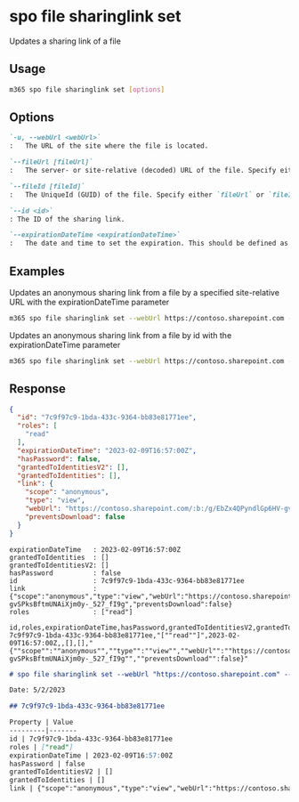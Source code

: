 
# spo file sharinglink set

Updates a sharing link of a file

## Usage

```sh
m365 spo file sharinglink set [options]
```

## Options

```md defintion-list
`-u, --webUrl <webUrl>`
:	The URL of the site where the file is located.

`--fileUrl [fileUrl]`
:	The server- or site-relative (decoded) URL of the file. Specify either `fileUrl` or `fileId` but not both.

`--fileId [fileId]`
:	The UniqueId (GUID) of the file. Specify either `fileUrl` or `fileId` but not both.

`--id <id>`
: The ID of the sharing link.

`--expirationDateTime <expirationDateTime>`
:	The date and time to set the expiration. This should be defined as a valid ISO 8601 string. This options only works for anonymous links.
```

<Global />

## Examples

Updates an anonymous sharing link from a file by a specified site-relative URL with the expirationDateTime parameter

```sh
m365 spo file sharinglink set --webUrl https://contoso.sharepoint.com --fileUrl "/sites/demo/Shared Documents/Document.docx" --id 7c9f97c9-1bda-433c-9364-bb83e81771ee --expirationDateTime "2023-01-09T16:57:00.000Z"
```

Updates an anonymous sharing link from a file by id with the expirationDateTime parameter

```sh
m365 spo file sharinglink set --webUrl https://contoso.sharepoint.com --fileId daebb04b-a773-4baa-b1d1-3625418e3234 --id 7c9f97c9-1bda-433c-9364-bb83e81771ee --expirationDateTime "2023-01-09T16:57:00.000Z"
```

## Response

<Tabs>
  <TabItem value="JSON">

  ```json
  {
    "id": "7c9f97c9-1bda-433c-9364-bb83e81771ee",
    "roles": [
      "read"
    ],
    "expirationDateTime": "2023-02-09T16:57:00Z",
    "hasPassword": false,
    "grantedToIdentitiesV2": [],
    "grantedToIdentities": [],
    "link": {
      "scope": "anonymous",
      "type": "view",
      "webUrl": "https://contoso.sharepoint.com/:b:/g/EbZx4QPyndlGp6HV-gvSPksBftmUNAiXjm0y-_527_fI9g",
      "preventsDownload": false
    }
  }
  ```

  </TabItem>
  <TabItem value="Text">

  ```text
  expirationDateTime   : 2023-02-09T16:57:00Z
  grantedToIdentities  : []
  grantedToIdentitiesV2: []
  hasPassword          : false
  id                   : 7c9f97c9-1bda-433c-9364-bb83e81771ee
  link                 : {"scope":"anonymous","type":"view","webUrl":"https://contoso.sharepoint.com/:b:/g/EbZx4QPyndlGp6HV-gvSPksBftmUNAiXjm0y-_527_fI9g","preventsDownload":false}
  roles                : ["read"]
  ```

  </TabItem>
  <TabItem value="CSV">

  ```csv
  id,roles,expirationDateTime,hasPassword,grantedToIdentitiesV2,grantedToIdentities,link
  7c9f97c9-1bda-433c-9364-bb83e81771ee,"[""read""]",2023-02-09T16:57:00Z,,[],[],"{""scope"":""anonymous"",""type"":""view"",""webUrl"":""https://contoso.sharepoint.com/:b:/g/EbZx4QPyndlGp6HV-gvSPksBftmUNAiXjm0y-_527_fI9g"",""preventsDownload"":false}"
  ```

  </TabItem>
  <TabItem value="Markdown">

  ```md
  # spo file sharinglink set --webUrl "https://contoso.sharepoint.com" --fileUrl "/sites/demo/Shared Documents/Document.docx" --expirationDateTime "2023-02-09T16:57:00.000Z" --id "7c9f97c9-1bda-433c-9364-bb83e81771ee"

  Date: 5/2/2023

  ## 7c9f97c9-1bda-433c-9364-bb83e81771ee

  Property | Value
  ---------|-------
  id | 7c9f97c9-1bda-433c-9364-bb83e81771ee
  roles | ["read"]
  expirationDateTime | 2023-02-09T16:57:00Z
  hasPassword | false
  grantedToIdentitiesV2 | []
  grantedToIdentities | []
  link | {"scope":"anonymous","type":"view","webUrl":"https://contoso.sharepoint.com/:b:/g/EbZx4QPyndlGp6HV-gvSPksBftmUNAiXjm0y-\_527\_fI9g","preventsDownload":false}
  ```

  </TabItem>
</Tabs>

